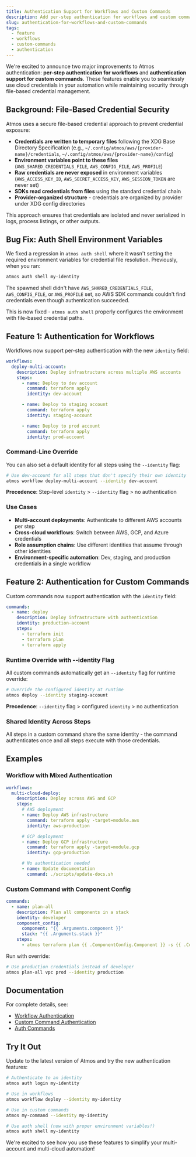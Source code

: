```yaml
---
title: Authentication Support for Workflows and Custom Commands
description: Add per-step authentication for workflows and custom commands with the new identity field and --identity flag
slug: authentication-for-workflows-and-custom-commands
tags:
  - feature
  - workflows
  - custom-commands
  - authentication
---
```


We're excited to announce two major improvements to Atmos authentication: **per-step authentication for workflows** and **authentication support for custom commands**. These features enable you to seamlessly use cloud credentials in your automation while maintaining security through file-based credential management.

<!--truncate-->

## Background: File-Based Credential Security

Atmos uses a secure file-based credential approach to prevent credential exposure:

- **Credentials are written to temporary files** following the XDG Base Directory Specification (e.g., `~/.config/atmos/aws/{provider-name}/credentials`, `~/.config/atmos/aws/{provider-name}/config`)
- **Environment variables point to these files** (`AWS_SHARED_CREDENTIALS_FILE`, `AWS_CONFIG_FILE`, `AWS_PROFILE`)
- **Raw credentials are never exposed** in environment variables (`AWS_ACCESS_KEY_ID`, `AWS_SECRET_ACCESS_KEY`, `AWS_SESSION_TOKEN` are never set)
- **SDKs read credentials from files** using the standard credential chain
- **Provider-organized structure** - credentials are organized by provider under XDG config directories

This approach ensures that credentials are isolated and never serialized in logs, process listings, or other outputs.

## Bug Fix: Auth Shell Environment Variables

We fixed a regression in `atmos auth shell` where it wasn't setting the required environment variables for credential file resolution. Previously, when you ran:

```bash
atmos auth shell my-identity
```

The spawned shell didn't have `AWS_SHARED_CREDENTIALS_FILE`, `AWS_CONFIG_FILE`, or `AWS_PROFILE` set, so AWS SDK commands couldn't find credentials even though authentication succeeded.

This is now fixed - `atmos auth shell` properly configures the environment with file-based credential paths.

## Feature 1: Authentication for Workflows

Workflows now support per-step authentication with the new `identity` field:

```yaml
workflows:
  deploy-multi-account:
    description: Deploy infrastructure across multiple AWS accounts
    steps:
      - name: Deploy to dev account
        command: terraform apply
        identity: dev-account

      - name: Deploy to staging account
        command: terraform apply
        identity: staging-account

      - name: Deploy to prod account
        command: terraform apply
        identity: prod-account
```

### Command-Line Override

You can also set a default identity for all steps using the `--identity` flag:

```bash
# Use dev-account for all steps that don't specify their own identity
atmos workflow deploy-multi-account --identity dev-account
```

**Precedence**: Step-level `identity` > `--identity` flag > no authentication

### Use Cases

- **Multi-account deployments**: Authenticate to different AWS accounts per step
- **Cross-cloud workflows**: Switch between AWS, GCP, and Azure credentials
- **Role assumption chains**: Use different identities that assume through other identities
- **Environment-specific automation**: Dev, staging, and production credentials in a single workflow

## Feature 2: Authentication for Custom Commands

Custom commands now support authentication with the `identity` field:

```yaml
commands:
  - name: deploy
    description: Deploy infrastructure with authentication
    identity: production-account
    steps:
      - terraform init
      - terraform plan
      - terraform apply
```

### Runtime Override with --identity Flag

All custom commands automatically get an `--identity` flag for runtime override:

```bash
# Override the configured identity at runtime
atmos deploy --identity staging-account
```

**Precedence**: `--identity` flag > configured `identity` > no authentication

### Shared Identity Across Steps

All steps in a custom command share the same identity - the command authenticates once and all steps execute with those credentials.

## Examples

### Workflow with Mixed Authentication

```yaml
workflows:
  multi-cloud-deploy:
    description: Deploy across AWS and GCP
    steps:
      # AWS deployment
      - name: Deploy AWS infrastructure
        command: terraform apply -target=module.aws
        identity: aws-production

      # GCP deployment
      - name: Deploy GCP infrastructure
        command: terraform apply -target=module.gcp
        identity: gcp-production

      # No authentication needed
      - name: Update documentation
        command: ./scripts/update-docs.sh
```

### Custom Command with Component Config

```yaml
commands:
  - name: plan-all
    description: Plan all components in a stack
    identity: developer
    component_config:
      component: "{{ .Arguments.component }}"
      stack: "{{ .Arguments.stack }}"
    steps:
      - atmos terraform plan {{ .ComponentConfig.Component }} -s {{ .ComponentConfig.Stack }}
```

Run with override:

```bash
# Use production credentials instead of developer
atmos plan-all vpc prod --identity production
```

## Documentation

For complete details, see:
- [Workflow Authentication](/core-concepts/workflows#using-authentication-with-workflows)
- [Custom Command Authentication](/core-concepts/custom-commands#using-authentication-with-custom-commands)
- [Auth Commands](/cli/commands/auth)

## Try It Out

Update to the latest version of Atmos and try the new authentication features:

```bash
# Authenticate to an identity
atmos auth login my-identity

# Use in workflows
atmos workflow deploy --identity my-identity

# Use in custom commands
atmos my-command --identity my-identity

# Use auth shell (now with proper environment variables!)
atmos auth shell my-identity
```

We're excited to see how you use these features to simplify your multi-account and multi-cloud automation!
